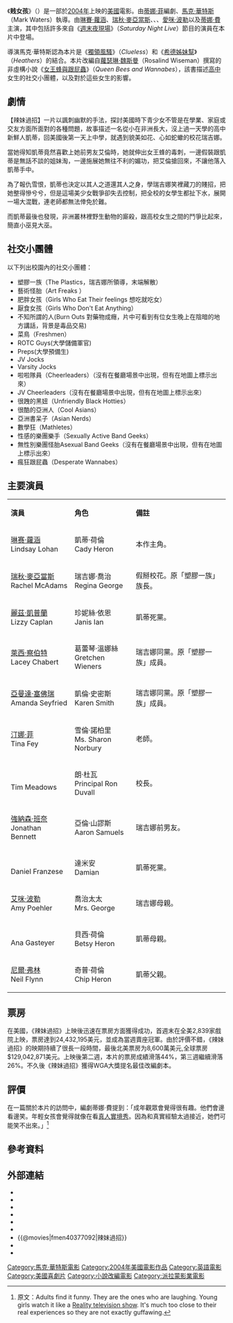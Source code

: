 {{noteTA
|T=zh-hans:贱女孩;zh-hk:辣妹過招;zh-tw:辣妹過招;
|G1=Show
|G2=Movie
}}
{{Infobox Film
| name = 辣妹過招
| original_name = {{lang|en|''Mean Girls''}}
| cn_name = 贱女孩
| hk_name = 辣妹過招
| tw_name = 辣妹過招
| image = Mean Girls poster.jpg
| caption = 
| director = [[馬克·華特斯|馬克·華特斯]]
| producer = 羅恩·麥克斯
| writer = [[蒂娜·菲|蒂娜·菲]]
| based_on = [[蘿瑟琳·魏斯曼|蘿瑟琳·魏斯曼]]《[[女王蜂與跟屁蟲|女王蜂與跟屁蟲]]》
| starring = [[琳賽·蘿涵|琳賽·蘿涵]]<br>[[瑞秋·麥亞當斯|瑞秋·麥亞當斯]]<br>{{link-en|提姆·麥道斯|Tim Meadows}}<br>{{link-en|安娜·蓋斯泰|Ana Gasteyer}}<br>[[愛咪·波勒|愛咪·波勒]]<br>[[蒂娜·菲|蒂娜·菲]]
| music = [[洛夫·肯特|洛夫·肯特]]（Rolfe Kent）
| cinematography = 戴倫·歐卡達（Daryn Okada）
| editing = 溫蒂·葛林·貝瑞克蒙（Wendy Greene Bricmont）
| production_company = 
| distributor = [[派拉蒙影業|派拉蒙影業]]
| released = {{flagicon|美国}}2004年4月30日<br>{{flagicon|台湾}}2004年7月9日
| runtime = 97分鐘
| country = {{美國電影產地}}
| language = [[英語|英語]]
| budget = 1700萬美元
| gross  = 1.3億美元
| preceded_by = 
| followed_by = 
| amg_id =
}}
《'''贱女孩'''》（{{lang-en|''Mean Girls''}}）是一部於[[2004年電影|2004年]]上映的[[美國|美國]]電影。由[[蒂娜·菲|蒂娜·菲]]編劇、[[馬克·華特斯|馬克·華特斯]]（Mark Waters）執導。由[[琳賽·蘿涵|琳賽·蘿涵]]、[[瑞秋·麥亞當斯|瑞秋·麥亞當斯]]、{{link-en|提姆·麥道斯|Tim Meadows}}、{{link-en|安娜·蓋斯泰|Ana Gasteyer}}、[[愛咪·波勒|愛咪·波勒]]以及[[蒂娜·費|蒂娜·費]]主演，其中包括許多來自《[[週末夜現場|週末夜現場]]》（''Saturday Night Live''）節目的演員在本片中登場。

導演馬克·華特斯認為本片是《[[獨領風騷|獨領風騷]]》（''Clueless''）和《[[希德姊妹幫|希德姊妹幫]]》（''Heathers''）的結合。本片改編自[[蘿瑟琳·魏斯曼|蘿瑟琳·魏斯曼]]（Rosalind Wiseman）撰寫的非虛構小說《[[女王蜂與跟屁蟲|女王蜂與跟屁蟲]]》（''Queen Bees and Wannabes''），該書描述[[高中|高中]]女生的社交小團體，以及對於這些女生的影響。

==劇情==
【辣妹過招】一片以諷刺幽默的手法，探討美國時下青少女不管是在學業、家庭或交友方面所面對的各種問題，故事描述一名從小在非洲長大，沒上過一天學的高中新鮮人凱蒂，回美國後第一天上中學，就遇到貌美如花、心如蛇蠍的校花瑞吉娜。

當她得知凱蒂竟然喜歡上她前男友艾倫時，她就伸出女王蜂的毒刺，一邊假裝跟凱蒂是無話不談的姐妹淘，一邊施展她無往不利的媚功，把艾倫搶回來，不讓他落入凱蒂手中。

為了報仇雪恨，凱蒂也決定以其人之道還其人之身，學瑞吉娜笑裡藏刀的賤招，把她整得慘兮兮，但是這場美少女戰爭卻失去控制，把全校的女學生都扯下水，展開一場大混戰，連老師都無法倖免於難。

而凱蒂最後也發現，非洲叢林裡野生動物的廝殺，跟高校女生之間的鬥爭比起來，簡直小巫見大巫。

==社交小團體==
以下列出校園內的社交小團體：
* 塑膠一族（The Plastics，瑞吉娜所領導，末端解散）
* 藝術怪胎（Art Freaks ）
* 肥胖女孩（Girls Who Eat Their feelings 想吃就吃女）
* 厭食女孩（Girls Who Don't Eat Anything）
* 不知所謂的人(Burn Outs 對藥物成癮，片中可看到有位女生晚上在陰暗的地方講話，背景是毒品交易)
* 菜鳥（Freshmen）
* ROTC Guys(大學儲備軍官)
* Preps(大學預備生)
* JV Jocks
* Varsity Jocks
* 啦啦隊員（Cheerleaders）（沒有在餐廳場景中出現，但有在地圖上標示出來）
* JV Cheerleaders（沒有在餐廳場景中出現，但有在地圖上標示出來）
* 很跩的黑妞（Unfriendly Black Hotties）
* 很酷的亞洲人（Cool Asians）
* 亞洲書呆子（Asian Nerds）
* 數學狂（Mathletes）
* 性感的樂團樂手（Sexually Active Band Geeks）
* 無性別樂團怪胎Asexual Band Geeks（沒有在餐廳場景中出現，但有在地圖上標示出來）
* 瘋狂跟屁蟲（Desperate Wannabes）

==主要演員==
{|class="wikitable" width="65%" style="font-size:82%;"
|- style="background:deeppink; color:white" align=center
|style="width:2%"|'''演員'''
|style="width:2%"|'''角色'''
|style="width:6%"|'''備註'''

|-align=center 
|[[琳赛·蘿涵|琳赛·蘿涵]]<br/>Lindsay Lohan||凱蒂·荷倫<br/>Cady Heron||align=left|本作主角。
|-align=center 
|[[瑞秋·麥亞當斯|瑞秋·麥亞當斯]]<br/>Rachel McAdams||瑞吉娜·喬治<br/>Regina George||align=left|假掰校花。原「塑膠一族」族長。
|-align=center 
|[[麗茲·凱普蘭|麗茲·凱普蘭]]<br/>Lizzy Caplan||珍妮絲·依恩<br/>Janis Ian||align=left|凱蒂死黨。
|-align=center 
|[[萊西·察伯特|萊西·察伯特]]<br/>Lacey Chabert||葛蕾琴·溫娜絲<br/>Gretchen Wieners||align=left|瑞吉娜同黨。原「塑膠一族」成員。
|-align=center 
|[[亞曼達·塞佛瑞|亞曼達·塞佛瑞]]<br/>Amanda Seyfried||凱倫·史密斯<br/>Karen Smith||align=left|瑞吉娜同黨。原「塑膠一族」成員。
|-align=center 
|[[汀娜·菲|汀娜·菲]]<br/>Tina Fey||雪倫·諾柏里<br/>Ms. Sharon Norbury||align=left|老師。
|-align=center 
|{{link-en|提姆·麥道斯|Tim Meadows}}<br/>Tim Meadows||朗·杜瓦<br/>Principal Ron Duvall||align=left|校長。
|-align=center 
|[[強納森·班奈|強納森·班奈]]<br/>Jonathan Bennett||亞倫·山謬斯<br/>Aaron Samuels||align=left|瑞吉娜前男友。
|-align=center 
|{{link-en|丹尼爾·法蘭茲|Daniel Franzese}}<br/>Daniel Franzese||達米安<br/>Damian||align=left|凱蒂死黨。
|-align=center 
|[[艾咪·波勒|艾咪·波勒]]<br/>Amy Poehler||喬治太太<br/>Mrs. George||align=left|瑞吉娜母親。
|-align=center 
|{{link-en|安娜·蓋斯泰|Ana Gasteyer}}<br/>Ana Gasteyer||貝西·荷倫<br/>Betsy Heron||align=left|凱蒂母親。
|-align=center 
|[[尼爾·弗林|尼爾·弗林]]<br/>Neil Flynn||奇普·荷倫<br/>Chip Heron||align=left|凱蒂父親。

|}

==票房==
在美國，《辣妹過招》上映後迅速在票房方面獲得成功，首週末在全美2,839家戲院上映，票房達到24,432,195美元，並成為當週賣座冠軍。由於評價不錯，《辣妹過招》的映期持續了很長一段時間，最後北美票房为8,600萬美元,全球票房$129,042,871美元。上映後第二週，本片的票房成績滑落44%，第三週繼續滑落26%。不久後《辣妹過招》獲得WGA大獎提名最佳改編劇本。

==評價==
在一篇關於本片的訪問中，編劇蒂娜·費提到：「成年觀眾會覺得很有趣。他們會邊看邊笑。年輕女孩會覺得就像在看[[真人實境秀|真人實境秀]]。因為和真實經驗太過接近，她們可能笑不出來。」<ref>原文：Adults find it funny. They are the ones who are laughing.  Young girls watch it like a [[Reality_television_show|Reality television show]]. It's much too close to their real experiences so they are not exactly guffawing.</ref>
<!--
==軼事==
*[[Lindsay_Lohan|Lindsay Lohan]] earned over $1 million dollars for this role.
[[File:Lind_in_MG.jpg|thumb]], [[Lindsay_Lohan|Lindsay Lohan]] and [[Lacey_Chabert|Lacey Chabert]] (l-r) in ''Mean Girls'' (2004).]]
*[[Amy_Poehler|Amy Poehler]] is only 5 years older than Rachel McAdams, who plays her daughter.
*A sequel is mentioned by Tina Fey three times in the commentary of the DVD, about the "junior plastics". It is rumored to be called ''Frenemies''. There is a listing on [[IMDB|IMDB]] for ''Frenemies'' which will open in [[2008|2008]], however it is unknown if this is in fact, the sequel to ''Mean Girls''.
*[[Lacey_Chabert|Lacey Chabert]] was the only choice for the role of Gretchen.
*In the original script, the character of Gretchen was not written to be conventionally pretty, which is why Regina is so surprised when she gets nominated for Spring Fling Queen.
*[[Tina_Fey|Tina Fey]] admits that she was drawn to [[Jonathan_Bennett|Jonathan Bennett]] to play Aaron Samuels because of his strong resemblance to her ''[[Saturday_Night_Live|Saturday Night Live]]'' castmate [[Jimmy_Fallon|Jimmy Fallon]].
*[[Amanda_Seyfried|Amanda Seyfried]], who plays Karen in the film, originally auditioned for the role of Regina, but producer [[Lorne_Michaels|Lorne Michaels]] felt she may be better suited for "the dumb one."
*[[Tim_Meadows|Tim Meadows]] broke his wrist prior to shooting the movie, so Mr. Duvall's [[carpal_tunnel_syndrome|carpal tunnel syndrome]] had to be written into the script. The writers never picked up on the fact that Mr. Duvall has the cast on for a full school year in the movie, much longer than one with carpal tunnel syndrome would require.
*During the gymnasium confessional, Tim Meadows says "Who has a lady problem that they'd like to talk about?", a reference to his character "Leon Phelps" on ''[[SNL|SNL]]''.
*The term "fetch" has caught on out of irony, as a sarcastic criticism of new trends <ref>http://www.google.com/search?hl=en&lr=&client=safari&rls=en&q=%22very+fetch%22&btnG=Search</ref>.
*On the DVD case, Cady is said to be 15, but she says that she is 16 in the movie.
*In the US, the film was originally given an R rating, due to its sexual material. Director Mark Waters edited down content, so the MPAA would give the film a PG-13.
*Ranked #12 on [[Entertainment_Weekly|Entertainment Weekly]]'s list of [http://www.listsofbests.com/list/14066 50 Best High School Movies].
* [[Tim_Meadows|Tim Meadows]] states in an interview that he doesn't know his character, Mr. Duvall's first name. However, a nameplate on his desk shows the name 'Ron Duvall'. Also, when Joan the secretary finds all the girls fighting over comments in the burn book, she exclaims "Ron, they've gone wild, the girls have gone wild!"
* During the scene with all the girls in the gym, the two Cool Asians fight with the caption "Nigga, please." On network TV, the caption is changed to "Girlfriend, please". The Vietnamese phrase was: "Lam on di may khong dam dau" which means "No way, please!" or "Oh please, you wouldn't do that. {{Fact|date=March 2007}}"
* When Cady first sees Aaron, she describes her crush on him hitting her "like a big, yellow school bus". This is ironic, since more than one time in the movie a character is nearly hit (or is hit, in the case of Regina) by a school bus.
*[[Big_Brother_2006_(UK)|Big Brother 7 (UK)]] contestant Richard Newman referred to a group of fellow contestants as "The Plastics," a reference to Regina's clique because they were pretty but were not smart at all.
*The place where the math competition was filmed is [[Convocation_Hall|Convocation Hall]] at the [[University_of_Toronto|University of Toronto]]. After the competition, in the parking lot, University College (part of the University of Toronto) can be seen in the background.
*A sequel was planned for the film, but due to Lohan's increased fame after the film, she declined because of other projects. The sequel was then scrapped{{Fact|date=March 2007}}.
*On Saturday [[March_17|March 17]], [[2007|2007]], there there was an [[E!_True_Hollywood_Story|E! True Hollywood Story]] on this film.
-->

==參考資料==
{{Reflist}}

==外部連結==
{{Wikiquotelang|en|Mean Girls|辣妹過招}}
* {{imdb title|id=0377092|title=辣妹過招}}
* {{Amg movie|294109|辣妹過招}}
* {{rotten-tomatoes|mean_girls|辣妹過招}}
* {{mojo title|meangirls|辣妹過招}}
* {{metacritic film|mean-girls|辣妹過招}}
* {{yahoomovie id|807|辣妹過招}}
* {{@movies|fmen40377092|辣妹過招}}
* {{Mtime|15414|辣妹過招}}
* {{douban}}

{{馬克·華特斯}}
{{DEFAULTSORT:Mean Girls}}
[[Category:馬克·華特斯電影|Category:馬克·華特斯電影]]
[[Category:2004年美國電影作品|Category:2004年美國電影作品]]
[[Category:英語電影|Category:英語電影]]
[[Category:美國喜劇片|Category:美國喜劇片]]
[[Category:小說改編電影|Category:小說改編電影]]
[[Category:派拉蒙影業電影|Category:派拉蒙影業電影]]